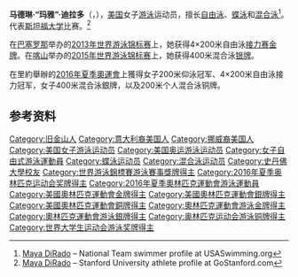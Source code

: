 {{noteTA|G1=Aquatics}}
{{Infobox swimmer
| name           = Maya DiRado
| image          = Maya DiRado 2016b.jpg
| image_size     = 
| alt            = 
| caption        = 
| fullname       = Madeline DiRado
| nicknames      = "Maya"
| national_team  = {{USA}}
| strokes        = [[自由泳|自由泳]]、[[蝶泳|蝶泳]]、[[混合泳|混合泳]]
| club           = 
| coach          = Greg Meehan
| collegeteam    = [[斯坦福大学|斯坦福大学]]
| birth_date     = {{Birth date and age|1993|4|5|mf=y}}
| birth_place    = [[加州|加州]][[旧金山|旧金山]]
| death_date     =
| death_place    =
| spouse = {{marrisge|Rob Andrews|2015}}
| height         = {{height|m=1.75}}
| weight         = <!-- {{convert|xx|kg|lb|0|abbr=on}} -->
| medaltemplates =
{{MedalSport | 女子游泳}}
{{MedalCountry | {{USA}}}}
{{MedalOlympic}}
{{MedalGold|[[2016年夏季奧林匹克運動會|2016 里約熱內盧]]|[[2016年夏季奧林匹克運動會女子200公尺仰式比賽|200米仰泳]]}}
{{MedalGold|2016 里約熱內盧|[[2016年夏季奧林匹克運動會女子4×200公尺自由式接力比賽|4×200米自由泳接力]]}}
{{MedalSilver|2016 里約熱內盧|[[2016年夏季奧林匹克運動會女子400公尺個人混合式比賽|400米个人混合泳]]}}
{{MedalBronze|2016 里約熱內盧|[[2016年夏季奧林匹克運動會女子200公尺個人混合式比賽|200米个人混合泳]]}}
{{MedalCompetition | [[世界游泳锦标赛|世界游泳锦标赛]]}}
{{MedalGold | [[2013年世界游泳锦标赛|2013 巴塞罗那]] | [[2013年世界游泳锦标赛游泳比赛|4×200米自由泳接力]]}}
{{MedalSilver | [[2015年世界游泳锦标赛|2015 喀山]] | [[2015年世界游泳锦标赛游泳比赛|400米个人混合泳]]}}
{{MedalCompetition | [[泛太平洋游泳锦标赛|泛太平洋游泳锦标赛]]}}
{{MedalGold | [[2014年泛太平洋游泳锦标赛|2014 黄金海岸]] | 200米个人混合泳}}
{{MedalSilver | 2014 黄金海岸 | 400米个人混合泳}}
}}
'''马德琳·“玛雅”·迪拉多'''（{{lang-en|'''Madeline "Maya" DiRado'''}}，{{bd|1993年|4月5日||}}），[[美国|美国]]女子[[游泳|游泳]]运动员，擅长[[自由泳|自由泳]]、[[蝶泳|蝶泳]]和[[混合泳|混合泳]]<ref>[http://www.usaswimming.org/DesktopModules/BioViewManaged.aspx?personid=fa00f39e-e921-48ce-baf9-44c8361b4a94&TabId=1456&Mid=10313 Maya DiRado] {{webarchive|url=https://web.archive.org/web/20140729155606/http://www.usaswimming.org/DesktopModules/BioViewManaged.aspx?personid=fa00f39e-e921-48ce-baf9-44c8361b4a94&TabId=1456&Mid=10313 |date=2014-07-29 }} – National Team swimmer profile at USASwimming.org</ref>。代表[[斯坦福大学|斯坦福大学]]比赛。<ref>[http://www.gostanford.com/ViewArticle.dbml?ATCLID=208168013&DB_OEM_ID=30600 Maya DiRado] {{Wayback|url=http://www.gostanford.com/ViewArticle.dbml?ATCLID=208168013&DB_OEM_ID=30600 |date=20160309100627 }} – Stanford University athlete profile at GoStanford.com</ref>

在[[巴塞罗那|巴塞罗那]]举办的[[2013年世界游泳锦标赛|2013年世界游泳锦标赛]]上，她获得4×200米自由泳[[接力赛|接力赛]][[金牌|金牌]]。在[[喀山|喀山]]举办的[[2015年世界游泳锦标赛|2015年世界游泳锦标赛]]上，她获得400米混合泳[[银牌|银牌]]。

在里約舉辦的[[2016年夏季奧運會|2016年夏季奧運會]]上獲得女子200米仰泳冠军、4×200米自由泳接力冠军，女子400米混合泳銀牌，以及200米个人混合泳铜牌。

== 参考资料 ==
{{Reflist}}

{{奥林匹克运动会游泳比赛女子200米仰泳冠军}}
{{奥林匹克运动会游泳比赛女子4×200米自由泳接力冠军}}

{{Authority control}}
{{DEFAULTSORT:DiRado, Maya}}
[[Category:旧金山人|Category:旧金山人]]
[[Category:意大利裔美国人|Category:意大利裔美国人]]
[[Category:挪威裔美国人|Category:挪威裔美国人]]
[[Category:美国女子游泳运动员|Category:美国女子游泳运动员]]
[[Category:美国奥运游泳运动员|Category:美国奥运游泳运动员]]
[[Category:女子自由式游泳運動員|Category:女子自由式游泳運動員]]
[[Category:蝶泳运动员|Category:蝶泳运动员]]
[[Category:混合泳运动员|Category:混合泳运动员]]
[[Category:史丹佛大學校友|Category:史丹佛大學校友]]
[[Category:世界游泳錦標賽游泳賽事獎牌得主|Category:世界游泳錦標賽游泳賽事獎牌得主]]
[[Category:2016年夏季奥林匹克运动会奖牌得主|Category:2016年夏季奥林匹克运动会奖牌得主]]
[[Category:2016年夏季奧林匹克運動會游泳運動員|Category:2016年夏季奧林匹克運動會游泳運動員]]
[[Category:美國奧林匹克運動會金牌得主|Category:美國奧林匹克運動會金牌得主]]
[[Category:美國奧林匹克運動會銀牌得主|Category:美國奧林匹克運動會銀牌得主]]
[[Category:美國奧林匹克運動會銅牌得主|Category:美國奧林匹克運動會銅牌得主]]
[[Category:奧林匹克運動會游泳金牌得主|Category:奧林匹克運動會游泳金牌得主]]
[[Category:奧林匹克運動會游泳銀牌得主|Category:奧林匹克運動會游泳銀牌得主]]
[[Category:奥林匹克运动会游泳铜牌得主|Category:奥林匹克运动会游泳铜牌得主]]
[[Category:世界大学生运动会游泳奖牌得主|Category:世界大学生运动会游泳奖牌得主]]